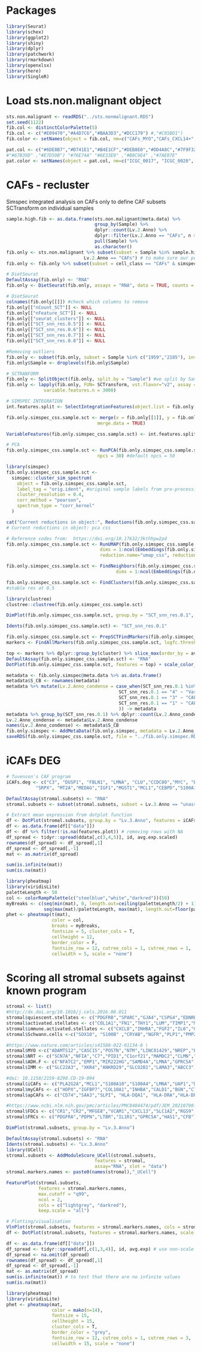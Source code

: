 # Packages
```r
library(Seurat)
library(schex)
library(ggplot2)
library(shiny)
library(dplyr)
library(patchwork)
library(rmarkdown)
library(openxlsx)
library(here)
library(SingleR)
```

# Load sts.non.malignant object
```r
sts.non.malignant <- readRDS("../sts.nonmalignant.RDS")
set.seed(1122)
fib.col <- distinctColorPalette(5)
fib.col <- c("#E09470","#A4D7C6","#BAA3D3","#DCC179") #,"#C05BD1")
fib.color <- setNames(object = fib.col, nm=c("CAFs_MYO","CAFs_CXCL14+", "CAFs_NRT","Vascular smooth muscle")) 

pat.col <- c("#6DE8B7","#D741E1","#B4E1CF","#DEB8E0","#DD4A8C","#7F9F32","#C3EAB4" ,"#7B67E0" ,"#D8E746" ,"#CEE982" ,"#DE73DA" ,"#92A36F" ,"#67C0D8" ,"#E1A497" ,"#E76356" ,"#62A4DB", "#D79655" ,"#8966AA", "#9899E8" ,"#6EE9E7","#E4C751","#E7E3DA" ,"#E08FC1" ) #,"#8D747A") #
#"#67B39D" ,"#E7D59B") "#76E74A" "#6E33E0" ,"#B8C9E4" ,"#7AE07E" 
pat.color <- setNames(object = pat.col, nm=c("ICGC_0017", "ICGC_0020", "ICGC_0021", "ICGC_0026", "ICGC_0033", "ICGC_0034", "ICGC_0043", "ICGC_0051", "ICGC_0053","ICGC_0061", "ICGC_0066", "ICGC_0067", "ICGC_0075", "ICGC_0087", "ICGC_0103","ICGC_0105", "ICGC_0115", "ICGC_0203", "ICGC_0215", "ICGC_0235", "ICGC_0304", "ICGC_0391", "ICGC_0415"))
```

# CAFs - recluster
Simspec integrated analysis on CAFs only to define CAF subsets
SCTransform on individual samples
```r
sample.high.fib <- as.data.frame(sts.non.malignant@meta.data) %>%
                                 group_by(Sample) %>% 
                                 dplyr::count(Lv.2.Anno) %>% 
                                 dplyr::filter(Lv.2.Anno == "CAFs", n > 30) %>% 
                                 pull(Sample) %>% 
                                 as.character()
fib.only <- sts.non.malignant %>% subset(subset = Sample %in% sample.high.fib & 
                             Lv.2.Anno == "CAFs") # to make sure our population of CAFs is as pure as possible
fib.only <- fib.only %>% subset(subset = cell_class == "CAFs" & simspec_cell_class == "CAFs")

# DietSeurat
DefaultAssay(fib.only) <- "RNA"
fib.only <- DietSeurat(fib.only, assays = "RNA", data = TRUE, counts = TRUE)

# DietSeurat
colnames(fib.only[[]]) #check which columns to remove
fib.only[["nCount_SCT"]] <- NULL
fib.only[["nFeature_SCT"]] <- NULL
fib.only[["seurat_clusters"]] <- NULL
fib.only[["SCT_snn_res.0.5"]] <- NULL
fib.only[["SCT_snn_res.0.6"]] <- NULL
fib.only[["SCT_snn_res.0.7"]] <- NULL
fib.only[["SCT_snn_res.0.8"]] <- NULL

#Removing outliers
fib.only <- subset(fib.only, subset = Sample %in% c("1959","2185"), invert = T)
fib.only$Sample <- droplevels(fib.only$Sample)

# SCTRANFORM
fib.only <- SplitObject(fib.only, split.by = "Sample") #we split by Sample instead of Patient because some samples derived from same patient are sequenced at different batch
fib.only <- lapply(fib.only, FUN= SCTransform, vst.flavor="v2", assay = "RNA",
              variable.features.n = 3000)

# SIMSPEC INTEGRATION
int.features.split <- SelectIntegrationFeatures(object.list = fib.only, nfeatures = 2000)

fib.only.simspec_css.sample.sct <- merge(x = fib.only[[1]], y = fib.only[2:length(fib.only)], 
                                  merge.data = TRUE)

VariableFeatures(fib.only.simspec_css.sample.sct) <- int.features.split

# PCA 
fib.only.simspec_css.sample.sct <- RunPCA(fib.only.simspec_css.sample.sct, verbose = TRUE, assay = "SCT",
                                  npcs = 30) #default npcs = 50

library(simspec)
fib.only.simspec_css.sample.sct <-
  simspec::cluster_sim_spectrum(
    object = fib.only.simspec_css.sample.sct,
    label_tag = "orig.ident", #original sample labels from pre-processing step
    cluster_resolution = 0.4,
    corr_method = "pearson",
    spectrum_type = "corr_kernel"
  )

cat("Current reductions in object:", Reductions(fib.only.simspec_css.sample.sct)) # pca css
# Current reductions in object: pca css

# Reference codes from:  https://doi.org/10.17632/3kthhpw2pd 
fib.only.simspec_css.sample.sct <- RunUMAP(fib.only.simspec_css.sample.sct, reduction = "css", 
                                   dims = 1:ncol(Embeddings(fib.only.simspec_css.sample.sct, "css")),
                                   reduction.name="umap_css", reduction.key="UMAPCSS_")

fib.only.simspec_css.sample.sct <- FindNeighbors(fib.only.simspec_css.sample.sct, reduction="css", 
                                         dims = 1:ncol(Embeddings(fib.only.simspec_css.sample.sct, "css")))

fib.only.simspec_css.sample.sct <- FindClusters(fib.only.simspec_css.sample.sct, algorithm = 3,resolution = seq(0.1, 1, by = 0.1))
#stable res at 0.5

library(clustree)
clustree::clustree(fib.only.simspec_css.sample.sct)

DimPlot(fib.only.simspec_css.sample.sct, group.by = "SCT_snn_res.0.1", label = T) + DimPlot(fib.only.simspec_css.sample.sct, group.by = "Lv.2.Anno",label = T)

Idents(fib.only.simspec_css.sample.sct) <- "SCT_snn_res.0.1" 

fib.only.simspec_css.sample.sct <- PrepSCTFindMarkers(fib.only.simspec_css.sample.sct)
markers <- FindAllMarkers(fib.only.simspec_css.sample.sct, logfc.threshold = 0.25, min.pct = 0.1, only.pos = T)

top <- markers %>% dplyr::group_by(cluster) %>% slice_max(order_by = avg_log2FC, n=15) %>% pull(gene) %>% unique()
DefaultAssay(fib.only.simspec_css.sample.sct) <- "RNA"
DotPlot(fib.only.simspec_css.sample.sct, features = top) + scale_color_gradient2(low="darkblue", mid="white", high = "darkred") + RotatedAxis()

metadata <- fib.only.simspec@meta.data %>% as.data.frame() 
metadata$S_CB <- rownames(metadata)
metadata %>% mutate(Lv.2.Anno_condense = case_when(SCT_snn_res.0.1 %in% c("0","2") ~ "CAFs_MYO", # No ACTA2
                                          SCT_snn_res.0.1 == "4" ~ "Vascular smooth muscle", #check
                                          SCT_snn_res.0.1 == "3" ~ "CAFs_CXCL14+",
                                          SCT_snn_res.0.1 == "1" ~ "CAFs_NRT", #check
                                          )) -> metadata
metadata %>% group_by(SCT_snn_res.0.1) %>% dplyr::count(Lv.2.Anno_condense)
Lv.2.Anno_condense <- metadata$Lv.2.Anno_condense 
names(Lv.2.Anno_condense) <- metadata$S_CB
fib.only.simspec <- AddMetaData(fib.only.simspec, metadata = Lv.2.Anno_condense, col.name = "Lv.2.Anno_condense")
saveRDS(fib.only.simspec_css.sample.sct, file = "../fib.only.simspec.RDS")
```

# iCAFs DEG
```r
# Tuvenson's CAF program
iCAFs.deg <- c("C3", "DUSP1", "FBLN1", "LMNA", "CLU","CCDC80","MYC", "EFEMP1","HAS1","NR4A1","CFD","ANXA1","CXCL12","FGF7","KLF4", "EMP1","GPRC5A",
           "SRPX", "MT2A","MEDAG","IGF1","MGST1","MCL1","CEBPD","S100A10","UAP1","TNXB","CEBPB","PNRC1","SOCS3","PTGDS","FOSB","NFKBIA","CXCL2","THBS1","CCL2", "OGN","GSN","DPT","PLA2G2A","NAMPT","ITM2A","RGCC","JUND","NNMT","ZFP36","PIM1","CPE","GFPT2","SOD2","KDM6B","FSTL1","FBLN2","NR4A3","MFAP5","ABL2","SGK1","CILP","UGDH","FBLN5","ADAMTS1","ADH1B","WISP2","GPX3","S100A4","IL6","HAS2","PLAC9","IGFBP6","FBN1","BDKRB1","TPPP3","RASD1","MT1A","CXCL14","PI16","APOE","IL8","ARC","PTX3","TNFAIP6","MT1E","MT1X","CXCL1") # these are all the upDEGs

DefaultAssay(stromal.subsets) <- "RNA"
stromal.subsets <- subset(stromal.subsets, subset = Lv.3.Anno == "unassigned", invert = T)

# Extract mean expression from dotplot function
df <- DotPlot(stromal.subsets, group.by = "Lv.3.Anno", features = iCAFs.deg, col.min = -2, col.max = 10) + RotatedAxis()
df <- as.data.frame(df[["data"]])
df <- df %>% filter(!is.na(features.plot)) # removing rows with NA
df_spread <- tidyr::spread(ddata[,c(3,4,5)], id, avg.exp.scaled)
rownames(df_spread) <- df_spread[,1]
df_spread <- df_spread[,-1]
mat <- as.matrix(df_spread)

sum(is.infinite(mat)) 
sum(is.na(mat))

library(pheatmap)
library(viridisLite)
paletteLength <- 50
col <- colorRampPalette(c("steelblue","white","darkred"))(50)
myBreaks <- c(seq(min(mat), 0, length.out=ceiling(paletteLength/2) + 1), 
              seq(max(mat)/paletteLength, max(mat), length.out=floor(paletteLength/2))) # to keep 0 = white color
phet <- pheatmap(t(mat), 
                 color = col, 
                 breaks = myBreaks,
                 fontsize = 5, cluster_cols = T,
                 cellheight = 12,
                 border_color = F,
                 fontsize_row = 12, cutree_cols = 1, cutree_rows = 1,
                 cellwidth = 5, scale = "none")
```

# Scoring all stromal subsets against known program 
```r
stromal <- list()
#http://dx.doi.org/10.1016/j.cels.2016.08.011
stromal$quiescent.stellates <- c("PDGFRB","SPARC","GJA4","CSPG4","EDNRB","RGS5","COL4A1")
stromal$activated.stellates <- c("COL1A1","FN1","THY1","LUM","TIMP1","MMP2")
stromal$immune.activated.stellates <- c("CXCL8","INHBA","FGF2","IL6","CSF3", "CXCL3","IL33")
stromal$Schwann.cells <-c("SOX10", "S100B" ,"CRYAB","NGFR","PLP1","PMP22")

#https://www.nature.com/articles/s41588-022-01134-8 \
stromal$MYO <-c("ADAMTS12","CASC15","POSTN","NTM","LINC01429","NREP","PDGFC","LEF1","NUAK1","COL1A1","KIF26B")
stromal$NRT <- c("SCN7A","NFIA","C7","PID1","C1orf21","MAMDC2","CLMN","PREX2","MTUS1","ADAMTS9-AS2","KCNIP1","LAMA2")
stromal$ADH.F <- c("NFATC2","EMP1","MIR222HG","SAMD4A","LMNA","GPRC5A","MMP19","MEDAG","NFATC1","TSC22D2") 
stromal$IMM <- c("SLC22A3", "XKR4","ANKRD29","SLCO2B1","LAMA3","ABCC3","LAMC2","GRIN2B","RBM47","NOL4")

#doi: 10.1158/2159-8290.CD-19-094
stromal$iCAFs <- c("PLA2G2A","MCL1","S100A10","S100A4","LMNA","UAP1","DPT","ABL2","EFEMP1","TNFAIP6","FBLN2","CCDC80","FSTL1","PTX3","UGDH","IL8","CXCL1","CXCL2","ADH1B","CPE")
stromal$myCAFs <- c("HOPX","IGFBP7","COL10A1","INHBA","CALD1","BGN","CTHRC1","TPM2","ACTA2","TAGLN","POSTN","TPM1","GRP","CST1","MYL9","MMP11")
stromal$apCAFs <- c("CD74","SAA3","SLPI", "HLA-DQA1", "HLA-DRA","HLA-DPA1")

#https://www.ncbi.nlm.nih.gov/pmc/articles/PMC8404474/pdf/JEM_20210790.pdf
stromal$FDCs <- c("CR1","CR2","MFGE8","VCAM1","CXCL13","SLC1A2","RGS9","MATN2","VCAM1")
stromal$FRCs <- c("PDGFRA","PDPN","LTBR","IL1R1","GPRC5A","HAS1","CFB") # used combined genes from the study plus genes from PC12 

DimPlot(stromal.subsets, group.by = "Lv.3.Anno")

DefaultAssay(stromal.subsets) <- "RNA"
Idents(stromal.subsets) <- "Lv.3.Anno"
library(UCell)
stromal.subsets <- AddModuleScore_UCell(stromal.subsets,
                                 features = stromal,
                                 assay="RNA", slot = "data")
stromal.markers.names <- paste0(names(stromal),"_UCell") 

FeaturePlot(stromal.subsets, 
            features = stromal.markers.names, 
            max.cutoff = "q99", 
            ncol = 2,
            cols = c("lightgrey", "darkred"),
            keep.scale = "all") 

# Plotting/visualisation
VlnPlot(stromal.subsets, features = stromal.markers.names, cols = stromal.color)
df <- DotPlot(stromal.subsets, features = stromal.markers.names, scale = F) + RotatedAxis()

df <- as.data.frame(df[["data"]])
df_spread <- tidyr::spread(df[,c(1,3,4)], id, avg.exp) # use non-scale to show mean module score
df_spread <- na.omit(df_spread)
rownames(df_spread) <- df_spread[,1]
df_spread <- df_spread[,-1]
mat <- as.matrix(df_spread)
sum(is.infinite(mat)) # to test that there are no infinite values
sum(is.na(mat))

library(pheatmap)
library(viridisLite)
phet <- pheatmap(mat, 
                 color = mako(n=14),
                 fontsize = 15,
                 cellheight = 15, 
                 cluster_cols = T,
                 border_color = "grey", 
                 fontsize_row = 12, cutree_cols = 1, cutree_rows = 3,
                 cellwidth = 15, scale = "none")
```

